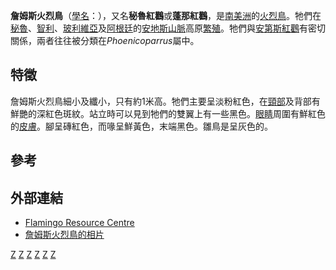 {{Speciesbox
| taxon = Phoenicopterus jamesi
| binomial_authority = [[菲力浦·斯科雷特|Sclater]], 1886
| image = James Flamingos cropped MC.jpg
| image2 = Bolivian Flamingos (7665636554).jpg
| status = NT
| status_system = IUCN3.1
| status_ref = <ref name=iucn>{{IUCN2008|assessors=BirdLife International|year=2008|id=144725|title=Phoenicoparrus jamesi|downloaded=06 November 2008}}</ref>
}}
'''詹姆斯火烈鳥'''（[[學名|學名]]：''{{lang|la|Phoenicopterus jamesi}}''），又名'''秘魯紅鸛'''或'''蓬那紅鸛'''，是[[南美洲|南美洲]]的[[火烈鳥|火烈鳥]]。牠們在[[秘魯|秘魯]]、[[智利|智利]]、[[玻利維亞|玻利維亞]]及[[阿根廷|阿根廷]]的[[安地斯山脈|安地斯山脈]]高原[[繁殖|繁殖]]。牠們與[[安第斯紅鸛|安第斯紅鸛]]有密切關係，兩者往往被分類在''Phoenicoparrus ''屬中。

== 特徵 ==
詹姆斯火烈鳥細小及纖小，只有約1米高。牠們主要呈淡粉紅色，在[[頸部|頸部]]及背部有鮮艷的深紅色斑紋。站立時可以見到牠們的雙翼上有一些黑色。[[眼睛|眼睛]]周圍有鮮紅色的[[皮膚|皮膚]]。腳呈磚紅色，而喙呈鮮黃色，末端黑色。雛鳥是呈灰色的。

== 參考 ==
{{reflist}}

== 外部連結 ==
* [https://web.archive.org/web/20090413164043/http://www.flamingoresources.org/ Flamingo Resource Centre]
* [https://web.archive.org/web/20070928122719/http://www.atacamaphoto.com/atacama-fauna/desert-animals32.htm 詹姆斯火烈鳥的相片]
{{Taxonbar}}
[[Category:火烈鳥科|Z]]
[[Category:火烈鳥屬|Z]]
[[Category:阿根廷鳥類|Z]]
[[Category:玻利維亞鳥類|Z]]
[[Category:智利鳥類|Z]]
[[Category:秘魯鳥類|Z]]